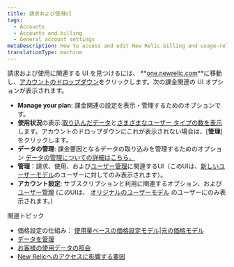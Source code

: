 ```yaml
---
title: 請求および使用UI
tags:
  - Accounts
  - Accounts and billing
  - General account settings
metaDescription: How to access and edit New Relic billing and usage-related account settings.
translationType: machine
---
```


請求および使用に関連する UI を見つけるには、 **[one.newrelic.com](https://one.newrelic.com/all-capabilities)**に移動し、[アカウントのドロップダウン](/docs/using-new-relic/welcome-new-relic/get-started/glossary/#account-dropdown)をクリックします。次の課金関連の UI オプションが表示されます。

* **Manage your plan**: 課金関連の設定を表示・管理するためのオプションです。
* **使用状況**の表示:[取り込んだデータ](/docs/accounts/accounts-billing/new-relic-one-pricing-billing/data-ingest-billing)と[さまざまなユーザー タイプの数を表示](/docs/accounts/accounts-billing/new-relic-one-pricing-billing/user-count-billing)します。アカウントのドロップダウンにこれが表示されない場合は、\[**管理**] をクリックします。
* **データの管理**: 課金要因となるデータの取り込みを管理するためのオプション [データの管理についての詳細はこちら。](/docs/telemetry-data-platform/manage-data/manage-data-coming-new-relic)
* **管理**：請求、使用、および[ユーザー管理](/docs/accounts/accounts-billing/new-relic-one-user-management/introduction-managing-users)に関連するUI（このUIは、[新しいユーザーモデル](/docs/accounts/original-accounts-billing/original-users-roles/overview-user-models)のユーザーに対してのみ表示されます）。
* **アカウント設定**: サブスクリプションと利用に関連するオプション、および [ユーザー管理](/docs/accounts/original-accounts-billing/original-product-based-pricing/overview-user-models) (このUIは、 [オリジナルのユーザーモデル](/docs/accounts/original-accounts-billing/original-users-roles/overview-user-models) のユーザーにのみ表示されます。)

関連トピック

* 価格設定の仕組み： [使用量ベースの価格設定モデル](/docs/accounts/accounts-billing/new-relic-one-pricing-billing/new-relic-one-pricing-billing)\|[元の価格モデル](/docs/accounts/original-accounts-billing/product-pricing/product-based-pricing)
* [データを管理](/docs/telemetry-data-platform/manage-data/manage-your-data)
* [お客様の使用データの照会](/docs/accounts/accounts-billing/new-relic-one-pricing-billing/usage-queries-alerts)
* [New Relicへのアクセスに影響する要因](/docs/accounts/accounts-billing/account-structure/factors-affecting-access-features-data/)